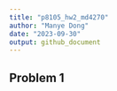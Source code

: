 ```yaml
---
title: "p8105_hw2_md4270"
author: "Manye Dong"
date: "2023-09-30"
output: github_document
---
```

## Problem 1
```r

```

